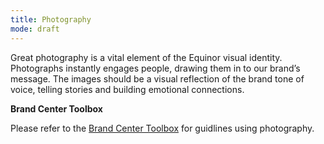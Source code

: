 ```yaml
---
title: Photography
mode: draft
---
```


Great photography is a vital element of the Equinor visual identity. Photographs instantly engages people, drawing them in to our brand’s message. The images should be a visual reflection of the brand tone of voice, telling stories and building emotional connections.


**Brand Center Toolbox**

Please refer to the [Brand Center Toolbox](https://communicationtoolbox.equinor.com/brandcenter/en/equinorbc/component/default/100 "Brand Center Toolbox Guidelines") for guidlines using photography. 

